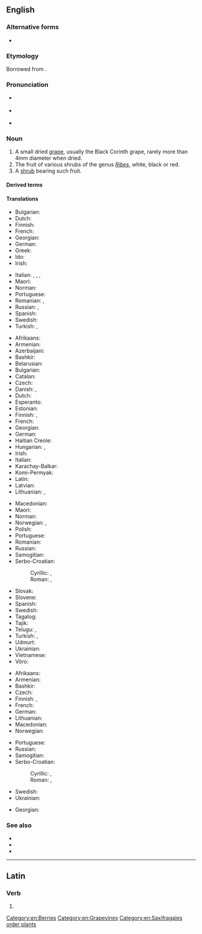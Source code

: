 ==English==

===Alternative forms===
* {{alter|en|coran|curran||obsolete}}

===Etymology===
Borrowed from {{bor|en|fr|raisin de Corinthe|lit=grapes of Corinth, the city in Greece}}.

===Pronunciation===
* {{a|RP}} {{IPA|/ˈkʌɹənt/|lang=en}}
* {{a|GA}} {{IPA|/ˈkɝənt/|lang=en}}
* {{audio|en-uk-currant.ogg|Audio (UK)|lang=en}}

===Noun===
{{en-noun}}

# A small dried [[grape]], usually the Black Corinth grape, rarely more than 4mm diameter when dried.
# The fruit of various shrubs of the genus ''[[Ribes]]'', white, black or red.
# A [[shrub]] bearing such fruit.

====Derived terms====
{{der4|en|black currant|currant bun|red currant|whitecurrant}}

====Translations====
{{trans-top|small dried grape}}
* Bulgarian: {{t|bg|стафида|f}}
* Dutch: {{t+|nl|krent|f}}
* Finnish: {{t+|fi|korintti}}
* French: {{t+|fr|raisin de Corinthe|m}}
* Georgian: {{t-needed|ka}}
* German: {{t+|de|Korinthe|f}}
* Greek: {{t|el|κορινθιακή σταφίδα|f}}
* Ido: {{t+|io|korinto}}
* Irish: {{t|ga|cuirín|m}}
{{trans-mid}}
* Italian: {{t|it|uva di Corinto|f}}, {{t|it|uva secca|f}}, {{t|it|uva sultanina|f}}, {{t|it|uva passa|f}}
* Maori: {{t|mi|karani}}
* Norman: {{t|nrf|corînthe|f}}
* Portuguese: {{t+|pt|passa|f}}
* Romanian: {{t|ro|stafide de Corint|f-p}}, {{t|ro|stafidă neagră|f}}
* Russian: {{t+|ru|кори́нка|f}}, {{t+|ru|сабза́|f}}
* Spanish: {{t|es|pasa de Corinto|f}}
* Swedish: {{t+|sv|korint|c}}
* Turkish: {{t+|tr|kuş üzümü}}, {{t+|tr|Frenk üzümü}}
{{trans-bottom}}

{{trans-top|fruit}}
* Afrikaans: {{t+|af|aalbessie}}
* Armenian: {{t+|hy|հաղարջ}}
* Azerbaijani: {{t|az|qarağat}}
* Bashkir: {{t|ba|ҡарағат}}
* Belarusian: {{t|be|парэчка|f}}
* Bulgarian: {{t|bg|френско грозде|n}}
* Catalan: {{t|ca|grosella|f}}
* Czech: {{t+|cs|rybíz|m}}
* Danish: {{t+|da|solbær}}, {{t|da|ribs|n}}
* Dutch: {{t+|nl|aalbes|f}}
* Esperanto: {{t+|eo|ribo}}
* Estonian: {{t+|et|sõstar}}
* Finnish: {{t+|fi|herukka}}, {{t+|fi|viinimarja}}
* French: {{t+|fr|groseille|f}}
* Georgian: {{t|ka|მოცხარი}}
* German: {{t+|de|Johannisbeere|f}}
* Haitian Creole: {{t|ht|cotoneast}}
* Hungarian: {{t+|hu|ribizli}}, {{t+|hu|ribiszke}}
* Irish: {{t|ga|cuirín|m}}
* Italian: {{t+|it|ribes}}
* Karachay-Balkar: {{t|krc|дугъум|tr=duğum}}
* Komi-Permyak: {{t|koi|сэтöр}}
* Latin: {{t|la|ribes|m}}
* Latvian: {{t+|lv|upene|f}}
* Lithuanian: {{t|lt|serbentai|m-p}}, {{t|lt|serbentas|m}}
{{trans-mid}}
* Macedonian: {{t|mk|ри́бизла|f}}
* Maori: {{t|mi|karani}}
* Norman: {{t|nrf|gradile|f}}
* Norwegian: {{t+|no|rips|m}}, {{t|no|ripsbær|n}}
* Polish: {{t+|pl|porzeczka|f}}
* Portuguese: {{t+|pt|groselha|f}}
* Romanian: {{t+|ro|coacăză|f}}
* Russian: {{t+|ru|сморо́дина|f}}
* Samogitian: {{t|sgs|ašoklis|m}}
* Serbo-Croatian:
*: Cyrillic: {{t|sh|ри̏бӣз|m}}, {{t|sh|ри̏бӣзла|f}}
*: Roman: {{t+|sh|rȉbīz|m}}, {{t+|sh|rȉbīzla|f}}
* Slovak: {{t|sk|ríbezľa|f}}
* Slovene: {{t+|sl|ribez|m}}
* Spanish: {{t+|es|grosella}}
* Swedish: {{t+|sv|vinbär|n}}
* Tagalog: {{t|tl|groselya}}
* Tajik: {{t+|tg|бектошӣ}}
* Telugu: {{t+|te|ఎండుద్రాక్ష}}, {{t-check|te|ಕರ್ರಂಟ್|tr=karraṇṭ}}
* Turkish: {{t+|tr|kuş üzümü}}, {{t+|tr|Frenk üzümü}}
* Udmurt: {{t|udm|сутэр}}
* Ukrainian: {{t|uk|сморо́дина|f}}
* Vietnamese: {{t|vi|cây phúc bồn tử}}
* Võro: {{t|vro|hõrak}}
{{trans-bottom}}

{{trans-top|bush}}
* Afrikaans: {{t|af|aalbessiebos}}
* Armenian: {{t+|hy|հաղարջենի}}
* Bashkir: {{t|ba|ҡарағат}}
* Czech: {{t+|cs|rybíz|m}}
* Finnish: {{t+|fi|viinimarja}}, {{t+|fi|viinimarjapensas}}
* French: {{t+|fr|groseillier|m}}
* German: {{t+|de|Johannisbeere|f}}
* Lithuanian: {{t|lt|serbentas|m}}
* Macedonian: {{t|mk|ри́бизла|f}}
* Norwegian: {{t|no|ripsbærbusk|c}}
{{trans-mid}}
* Portuguese: {{t+|pt|groselheira|f}}
* Russian: {{t+|ru|сморо́дина|f}}
* Samogitian: {{t|sgs|ašoklis|m}}
* Serbo-Croatian:
*: Cyrillic: {{t|sh|ри̏бӣз|m}}, {{t|sh|ри̏бӣзла|f}}
*: Roman: {{t+|sh|rȉbīz|m}}, {{t+|sh|rȉbīzla|f}}
* Swedish: {{t|sv|vinbärsbuske|c}}
* Ukrainian: {{t|uk|сморо́дина|f}}
{{trans-bottom}}

{{checktrans-top}}
* Georgian: {{t-check|ka|მოცხარი}}
{{trans-mid}}
{{trans-bottom}}

===See also===
* {{l|en|date}}
* {{l|en|raisin}}
* {{l|en|sultana}}

[[Category:en:Berries]]
[[Category:en:Grapevines]]
[[Category:en:Saxifragales order plants]]

----

==Latin==

===Verb===
{{la-verb-form|currant}}

# {{inflection of|currō||3|p|pres|actv|subj|lang=la}}